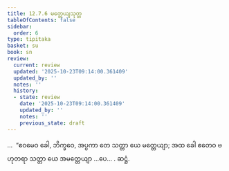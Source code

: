 ```yaml
---
title: 12.7.6 မတ္တေယျသုတ္တ
tableOfContents: false
sidebar:
  order: 6
type: tipitaka
basket: su
book: sn
review:
  current: review
  updated: '2025-10-23T09:14:00.361409'
  updated_by: ''
  notes: ''
  history:
  - state: review
    date: '2025-10-23T09:14:00.361409'
    updated_by: ''
    notes: ''
    previous_state: draft
---
```



<ReviewStatus review={frontmatter.review} showDetails={true} />

<HypothesisAnnotation frontmatter={frontmatter} />

<DynamicBreadcrumb />

<Division number="1136" book="sn" e="ch" v="18" p="449">

<Paragraph number="2446" book="sn">
…  “ဧဝမေဝ ခေါ, ဘိက္ခဝေ, အပ္ပကာ တေ သတ္တာ ယေ မတ္တေယျာ; အထ ခေါ ဧတေဝ ဗဟုတရာ သတ္တာ ယေ အမတ္တေယျာ …ပေ… .

</Paragraph>
</Division>

<Paragraph number="2447" type="center" book="sn">
ဆဋ္ဌံ.
</Paragraph>